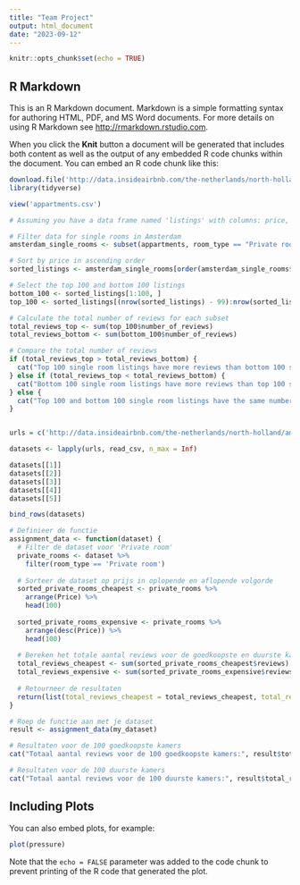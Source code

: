 ```yaml
---
title: "Team Project"
output: html_document
date: "2023-09-12"
---
```


```r
knitr::opts_chunk$set(echo = TRUE)
```

## R Markdown

This is an R Markdown document. Markdown is a simple formatting syntax for authoring HTML, PDF, and MS Word documents. For more details on using R Markdown see <http://rmarkdown.rstudio.com>.

When you click the **Knit** button a document will be generated that includes both content as well as the output of any embedded R code chunks within the document. You can embed an R code chunk like this:

```r

download.file('http://data.insideairbnb.com/the-netherlands/north-holland/amsterdam/2023-09-03/visualisations/listings.csv',"appartments.csv")
library(tidyverse)

view('appartments.csv')

# Assuming you have a data frame named 'listings' with columns: price, reviews, and date.

# Filter data for single rooms in Amsterdam
amsterdam_single_rooms <- subset(appartments, room_type == "Private room")

# Sort by price in ascending order
sorted_listings <- amsterdam_single_rooms[order(amsterdam_single_rooms$price), ]

# Select the top 100 and bottom 100 listings
bottom_100 <- sorted_listings[1:100, ]
top_100 <- sorted_listings[(nrow(sorted_listings) - 99):nrow(sorted_listings), ]

# Calculate the total number of reviews for each subset
total_reviews_top <- sum(top_100$number_of_reviews)
total_reviews_bottom <- sum(bottom_100$number_of_reviews)

# Compare the total number of reviews
if (total_reviews_top > total_reviews_bottom) {
  cat("Top 100 single room listings have more reviews than bottom 100 single room listings.")
} else if (total_reviews_top < total_reviews_bottom) {
  cat("Bottom 100 single room listings have more reviews than top 100 single room listings.")
} else {
  cat("Top 100 and bottom 100 single room listings have the same number of reviews.")
}


urls = c('http://data.insideairbnb.com/the-netherlands/north-holland/amsterdam/2023-09-03/visualisations/listings.csv', 'http://data.insideairbnb.com/germany/be/berlin/2023-06-22/visualisations/listings.csv', 'http://data.insideairbnb.com/belgium/bru/brussels/2023-06-24/visualisations/listings.csv', 'http://data.insideairbnb.com/united-kingdom/england/london/2023-06-08/visualisations/listings.csv', 'http://data.insideairbnb.com/france/ile-de-france/paris/2023-06-06/visualisations/listings.csv')

datasets <- lapply(urls, read_csv, n_max = Inf)

datasets[[1]]
datasets[[2]]
datasets[[3]]
datasets[[4]]
datasets[[5]]

bind_rows(datasets)

# Definieer de functie
assignment_data <- function(dataset) {
  # Filter de dataset voor 'Private room'
  private_rooms <- dataset %>%
    filter(room_type == 'Private room')
  
  # Sorteer de dataset op prijs in oplopende en aflopende volgorde
  sorted_private_rooms_cheapest <- private_rooms %>%
    arrange(Price) %>%
    head(100)
  
  sorted_private_rooms_expensive <- private_rooms %>%
    arrange(desc(Price)) %>%
    head(100)
  
  # Bereken het totale aantal reviews voor de goedkoopste en duurste kamers
  total_reviews_cheapest <- sum(sorted_private_rooms_cheapest$reviews)
  total_reviews_expensive <- sum(sorted_private_rooms_expensive$reviews)
  
  # Retourneer de resultaten
  return(list(total_reviews_cheapest = total_reviews_cheapest, total_reviews_expensive = total_reviews_expensive))
}

# Roep de functie aan met je dataset
result <- assignment_data(my_dataset)

# Resultaten voor de 100 goedkoopste kamers
cat("Totaal aantal reviews voor de 100 goedkoopste kamers:", result$total_reviews_cheapest, "\n")

# Resultaten voor de 100 duurste kamers
cat("Totaal aantal reviews voor de 100 duurste kamers:", result$total_reviews_expensive, "\n")  


```

## Including Plots

You can also embed plots, for example:

```r
plot(pressure)
```

Note that the `echo = FALSE` parameter was added to the code chunk to prevent printing of the R code that generated the plot.
